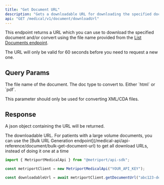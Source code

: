 ```yaml
---
title: "Get Document URL"
description: "Gets a downloadable URL for downloading the specified document."
api: "GET /medical/v1/document/downloadUrl"
---
```


This endpoint returns a URL which you can use to download the specified document and/or convert using the file name provided from the [List Documents endpoint](/medical-api/api-reference/document/list-documents).

<Info>The URL will only be valid for 60 seconds before you need to request a new one.</Info>

## Query Params

<ParamField query="fileName" type="string" required>
  The file name of the document.
</ParamField>

<ParamField query="conversionType" type="string">
  The doc type to convert to. Either `html` or `pdf`.

  <Info>This parameter should only be used for converting XML/CDA files.</Info>
</ParamField>

## Response

A json object containing the URL will be returned.

<ResponseField name="url" type="string">
  The downloadable URL.
</ResponseField>

<Tip>
  For patients with a large volume documents, you can use the [Bulk URL Generation endpoint](/medical-api/api-reference/document/bulk-get-document-url) to get all download URLs, instead of doing it one at a time
</Tip>

<ResponseExample>

```javascript Metriport SDK
import { MetriportMedicalApi } from "@metriport/api-sdk";

const metriportClient = new MetriportMedicalApi("YOUR_API_KEY");

const downloadableUrl = await metriportClient.getDocumentUrl("abc123-def456");
```

</ResponseExample>
